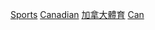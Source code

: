 {{Portal|加拿大}}

[[Category:依年份劃分的加拿大|Sports]]
[[Category:各年份各國體育|Canadian]]
[[Category:加拿大體育|]]
[[Category:各年份北美洲體育|Can]]